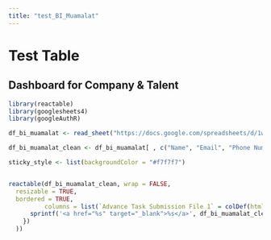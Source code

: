 ```yaml
---
title: "test_BI_Muamalat"
---
```


# Test Table
## Dashboard for Company & Talent

```r
library(reactable)
library(googlesheets4)
library(googleAuthR)
```

```r
df_bi_muamalat <- read_sheet("https://docs.google.com/spreadsheets/d/1w6A1mzza4fdp1FDpi0x7wWZaP0ycVR-y7TWBQ7GZuCE", range = "Bank Muamalat - Business Intelligence Analyst")
```

```r

df_bi_muamalat_clean <- df_bi_muamalat[ , c("Name", "Email", "Phone Number", "Batch VIX", "State", "Score Task 1", "Score Task 2", "Score Task 3", "Score Task 4", "Total Score", "Advance Task Submission File 1")]
```

```r

sticky_style <- list(backgroundColor = "#f7f7f7")


reactable(df_bi_muamalat_clean, wrap = FALSE,
  resizable = TRUE,
  bordered = TRUE, 
          columns = list(`Advance Task Submission File 1` = colDef(html = TRUE, cell = function(value, index) {
      sprintf('<a href="%s" target="_blank">%s</a>', df_bi_muamalat_clean$`Advance Task Submission File 1`[index], value)
    })
  ))
```
